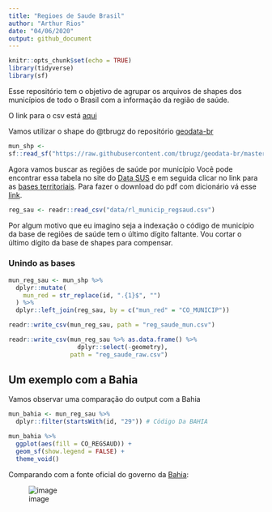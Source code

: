 ```yaml
---
title: "Regioes de Saude Brasil"
author: "Arthur Rios"
date: "04/06/2020"
output: github_document
---
```


```r
knitr::opts_chunk$set(echo = TRUE)
library(tidyverse) 
library(sf)
```

Esse repositório tem o objetivo de agrupar os arquivos de shapes dos
municípios de todo o Brasil com a informação da região de saúde.

O link para o csv está [aqui](https://raw.githubusercontent.com/arzevedo/Regioes-de-Saude-Brasil/master/reg_saude_mun.csv)

Vamos utilizar o shape do @tbrugz do repositório
[geodata-br](https://github.com/tbrugz/geodata-br)

```r
mun_shp <-
sf::read_sf("https://raw.githubusercontent.com/tbrugz/geodata-br/master/geojson/geojs-100-mun.json")
```

Agora vamos buscar as regiões de saúde por município Você pode encontrar
essa tabela no site do [Data
SUS](http://www2.datasus.gov.br/DATASUS/index.php?area=060206) e em
seguida clicar no link para as [bases
territoriais](ftp://ftp.datasus.gov.br/territorio/tabelas). Para fazer o
download do pdf com dicionário vá esse
[link](ftp://ftp.datasus.gov.br/territorio/doc/bases_territoriais.pdf).

```r
reg_sau <- readr::read_csv("data/rl_municip_regsaud.csv")
```

Por algum motivo que eu imagino seja a indexação o código de município da base de regiões de saúde tem o último dígito faltante. Vou cortar o último dígito da base de shapes para compensar. 

### Unindo as bases

```r
mun_reg_sau <- mun_shp %>% 
  dplyr::mutate(
    mun_red = str_replace(id, ".{1}$", "")
  ) %>% 
  dplyr::left_join(reg_sau, by = c("mun_red" = "CO_MUNICIP"))

readr::write_csv(mun_reg_sau, path = "reg_saude_mun.csv")

readr::write_csv(mun_reg_sau %>% as.data.frame() %>% 
                   dplyr::select(-geometry), 
                 path = "reg_saude_raw.csv")
```

## Um exemplo com a Bahia

Vamos observar uma comparação do output com a Bahia

``` r
mun_bahia <- mun_reg_sau %>% 
  dplyr::filter(startsWith(id, "29")) # Código Da BAHIA

mun_bahia %>% 
  ggplot(aes(fill = CO_REGSAUD)) +
  geom_sf(show.legend = FALSE) +
  theme_void()
```

Comparando com a fonte oficial do governo da [Bahia](http://www1.saude.ba.gov.br/mapa_bahia/indexch.asp):


![image](https://user-images.githubusercontent.com/36868624/83819649-cc40d300-a6a0-11ea-911e-536cc685965b.png)